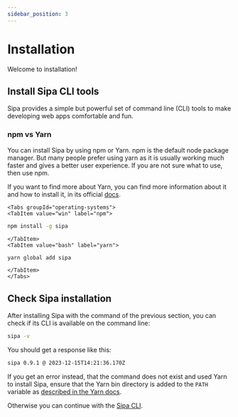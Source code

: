 ```yaml
---
sidebar_position: 3
---
```



# Installation

Welcome to installation!

## Install Sipa CLI tools

Sipa provides a simple but powerful set of command line (CLI) tools to make developing web apps comfortable and fun.

### npm vs Yarn

You can install Sipa by using npm or Yarn. npm is the default node package manager. But many people prefer using yarn as it is usually working much faster and gives a better user experience. If you are not sure what to use, then use npm.

If you want to find more about Yarn, you can find more information about it and how to install it, in its official [docs](https://classic.yarnpkg.com/en/docs).

```mdx-code-block
<Tabs groupId="operating-systems">
<TabItem value="win" label="npm">
```
```bash
npm install -g sipa
```
```mdx-code-block
</TabItem>
<TabItem value="bash" label="yarn">
```
```bash
yarn global add sipa
```
```mdx-code-block
</TabItem>
</Tabs>
```

## Check Sipa installation

After installing Sipa with the command of the previous section, you can check if its CLI is available on the command line:

```bash
sipa -v
```

You should get a response like this:
```bash
sipa 0.9.1 @ 2023-12-15T14:21:36.170Z
```

If you get an error instead, that the command does not exist and used Yarn to install Sipa, ensure that the Yarn bin directory is added to the `PATH` variable as [described in the Yarn docs](https://classic.yarnpkg.com/en/docs/cli/global#adding-the-install-location-to-your-path).

Otherwise you can continue with the [Sipa CLI](guides-basics/sipa-cli).